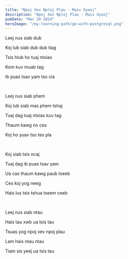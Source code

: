 ```yaml
---
title: "Npoj Xev Nploj Plau - Maiv Xyooj"
description: "Npoj Xev Nploj Plau - Maiv Xyooj"
pubDate: "Mar 20 2024"
heroImage: "/my-learning-path/go-with-postgresql.png"
---
```



Leej nus siab dub

Koj lub siab dub dub tiag

Tsis hlub ho tuaj ntxias

Kom kuv muab tag

Ib puas tsav yam tso cia

<br />

Leej nus siab phem

Koj lub siab mas phem tshaj

Tuaj dag tuaj ntxias kuv tag

Thaum kawg no ces

Koj ho yuav tso tes pla

<br />

Koj siab tsis ncaj

Tuaj dag ib puas tsav yam

Ua cas thaum kawg paub tseeb

Ces koj yog neeg

Hais lus tsis tshua tseem ceeb

<br />

Leej nus siab ntau

Hais tau xwb ua tsis tau

Tsuas yog npoj xev npoj plau

Lam hais ntau ntau

Tiam sis yeej ua tsis tau